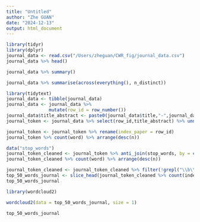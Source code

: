 ```yaml
---
title: "Untitled"
author: "Zhe GUAN"
date: "2024-12-13"
output: html_document
---
```


```r
library(tidyr)
library(dplyr)
journal_data <- read.csv("/Users/zheguan/CWR_fig/journal_data.csv")
journal_data %>% head()
```
```r
journal_data %>% summary()
```
```r
journal_data %>% summarise(across(everything(), n_distinct))
```

```r
library(tidytext)
journal_data <- tibble(journal_data)
journal_data <- journal_data %>%
                mutate(row_id = row_number())
journal_data$title_abstract <- paste0(journal_data$title,"-",journal_data$abstract)
journal_token <- journal_data %>% select(row_id,title_abstract) %>% unnest_tokens(output = word, title_abstract, token = "words")
```
```r
journal_token <- journal_token %>% rename(index_paper = row_id)
journal_token %>% count(word) %>% arrange(desc(n))
```
```r
data("stop_words")
journal_token_cleaned <- journal_token %>% anti_join(stop_words, by = c("word" = "word"))
journal_token_cleaned %>% count(word) %>% arrange(desc(n))
```
```r
journal_token_cleaned <- journal_token_cleaned %>% filter(!grepl("\\b\\d+\\b", word))
top_50_words_journal <- slice_head(journal_token_cleaned %>% count(index_paper, word) %>% arrange(desc(n)), n = 50) 
top_50_words_journal

```

```r
library(wordcloud2)

wordcloud2(data = top_50_words_journal, size = 1)

top_50_words_journal
```


